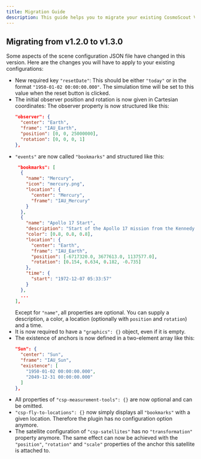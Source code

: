 ```yaml
---
title: Migration Guide
description: This guide helps you to migrate your existing CosmoScout VR configuration to a new version.
---
```



## Migrating from v1.2.0 to v1.3.0

Some aspects of the scene configuration JSON file have changed in this version. Here are the changes you will have to apply to your existing configurations:

* New required key `"resetDate"`: This should be either `"today"` or in the format `"1950-01-02 00:00:00.000"`. The simulation time will be set to this value when the reset button is clicked.
* The initial observer position and rotation is now given in Cartesian coordinates: The observer property is now structured like this:
  ```json
  "observer": {
    "center": "Earth",
    "frame": "IAU_Earth",
    "position": [0, 0, 25000000],
    "rotation": [0, 0, 0, 1]
  },
  ```
* `"events"` are now called `"bookmarks"` and structured like this:
  ```json
   "bookmarks": [
    {
      "name": "Mercury",
      "icon": "mercury.png",
      "location": {
        "center": "Mercury",
        "frame": "IAU_Mercury"
      }
    },
    {
      "name": "Apollo 17 Start",
      "description": "Start of the Apollo 17 mission from the Kennedy Space Center.",
      "color": [0.8, 0.8, 0.8],
      "location": {
        "center": "Earth",
        "frame": "IAU_Earth",
        "position": [-6717320.0, 3677613.0, 1137577.0],
        "rotation": [0.154, 0.634, 0.182, -0.735]
      },
      "time": {
        "start": "1972-12-07 05:33:57"
      }
    },
    ...
  ],
  ```
  Except for `"name"`, all properties are optional. You can supply a description, a color, a location (optionally with `position` and `rotation`) and a time.
* It is now required to have a `"graphics": {}` object, even if it is empty.
* The existence of anchors is now defined in a two-element array like this:
  ```json
  "Sun": {
    "center": "Sun",
    "frame": "IAU_Sun",
    "existence": [
      "1950-01-02 00:00:00.000",
      "2049-12-31 00:00:00.000"
    ]
  },
  ```
* All properties of `"csp-measurement-tools": {}` are now optional and can be omitted.
* `"csp-fly-to-locations": {}` now simply displays all `"bookmarks"` with a given location. Therefore the plugin has no configuration option anymore.
* The satellite configuration of `"csp-satellites"` has no `"transformation"` property anymore. The same effect can now be achieved with the `"position"`, `"rotation"` and `"scale"` properties of the anchor this satellite is attached to.